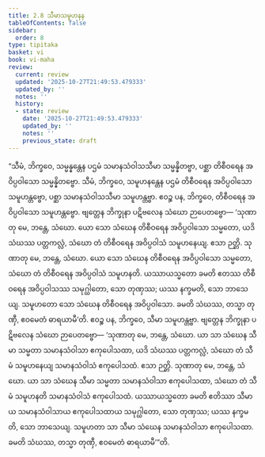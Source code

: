 ```yaml
---
title: 2.8 သီမာသမူဟနန
tableOfContents: false
sidebar:
  order: 8
type: tipitaka
basket: vi
book: vi-maha
review:
  current: review
  updated: '2025-10-27T21:49:53.479333'
  updated_by: ''
  notes: ''
  history:
  - state: review
    date: '2025-10-27T21:49:53.479333'
    updated_by: ''
    notes: ''
    previous_state: draft
---
```



<ReviewStatus review={frontmatter.review} showDetails={true} />

<HypothesisAnnotation frontmatter={frontmatter} />

<DynamicBreadcrumb />

<Division number="145" book="vi-maha" e="ch" v="3" p="149">

<Paragraph number="613" book="vi-maha">
“သီမံ, ဘိက္ခဝေ, သမ္မန္နန္တေန ပဌမံ သမာနသံဝါသသီမာ သမ္မန္နိတဗ္ဗာ, ပစ္ဆာ တိစီဝရေန အဝိပ္ပဝါသော သမ္မန္နိတဗ္ဗော. သီမံ, ဘိက္ခဝေ, သမူဟနန္တေန ပဌမံ တိစီဝရေန အဝိပ္ပဝါသော သမူဟန္တဗ္ဗော, ပစ္ဆာ သမာနသံဝါသသီမာ သမူဟန္တဗ္ဗာ. ဧဝဉ္စ ပန, ဘိက္ခဝေ, တိစီဝရေန အဝိပ္ပဝါသော သမူဟန္တဗ္ဗော. ဗျတ္တေန ဘိက္ခုနာ ပဋိဗလေန သံဃော ဉာပေတဗ္ဗော—
</Paragraph>

<Paragraph number="614" book="vi-maha">
‘သုဏာတု မေ, ဘန္တေ, သံဃော. ယော သော သံဃေန တိစီဝရေန အဝိပ္ပဝါသော သမ္မတော, ယဒိ သံဃဿ ပတ္တကလ္လံ, သံဃော တံ တိစီဝရေန အဝိပ္ပဝါသံ သမူဟနေယျ. ဧသာ ဉတ္တိ.
</Paragraph>

<Paragraph number="615" book="vi-maha">
သုဏာတု မေ, ဘန္တေ, သံဃော. ယော သော သံဃေန တိစီဝရေန အဝိပ္ပဝါသော သမ္မတော, သံဃော တံ တိစီဝရေန အဝိပ္ပဝါသံ သမူဟနတိ. ယဿာယသ္မတော ခမတိ ဧတဿ တိစီဝရေန အဝိပ္ပဝါသဿ သမုဂ္ဃါတော, သော တုဏှဿ; ယဿ နက္ခမတိ, သော ဘာသေယျ. သမူဟတော သော သံဃေန တိစီဝရေန အဝိပ္ပဝါသော. ခမတိ သံဃဿ, တသ္မာ တုဏှီ, ဧဝမေတံ ဓာရယာမီ’တိ.
</Paragraph>

<Paragraph number="616" book="vi-maha">
ဧဝဉ္စ ပန, ဘိက္ခဝေ, သီမာ သမူဟန္တဗ္ဗာ. ဗျတ္တေန ဘိက္ခုနာ ပဋိဗလေန သံဃော ဉာပေတဗ္ဗော—
</Paragraph>

</Division>
<Division number="146" book="vi-maha" e="ch" v="3" p="149">

<Paragraph number="617" book="vi-maha">
‘သုဏာတု မေ, ဘန္တေ, သံဃော. ယာ သာ သံဃေန သီမာ သမ္မတာ သမာနသံဝါသာ ဧကုပေါသထာ, ယဒိ သံဃဿ ပတ္တကလ္လံ, သံဃော တံ သီမံ သမူဟနေယျ သမာနသံဝါသံ ဧကုပေါသထံ. ဧသာ ဉတ္တိ.
</Paragraph>

<Paragraph number="618" book="vi-maha">
သုဏာတု မေ, ဘန္တေ, သံဃော. ယာ သာ သံဃေန သီမာ သမ္မတာ သမာနသံဝါသာ ဧကုပေါသထာ, သံဃော တံ သီမံ သမူဟနတိ သမာနသံဝါသံ ဧကုပေါသထံ. ယဿာယသ္မတော ခမတိ ဧတိဿာ သီမာယ သမာနသံဝါသာယ ဧကုပေါသထာယ သမုဂ္ဃါတော, သော တုဏှဿ; ယဿ နက္ခမတိ, သော ဘာသေယျ. သမူဟတာ သာ သီမာ သံဃေန သမာနသံဝါသာ ဧကုပေါသထာ. ခမတိ သံဃဿ, တသ္မာ တုဏှီ, ဧဝမေတံ ဓာရယာမီ’”တိ.
</Paragraph>
</Division>